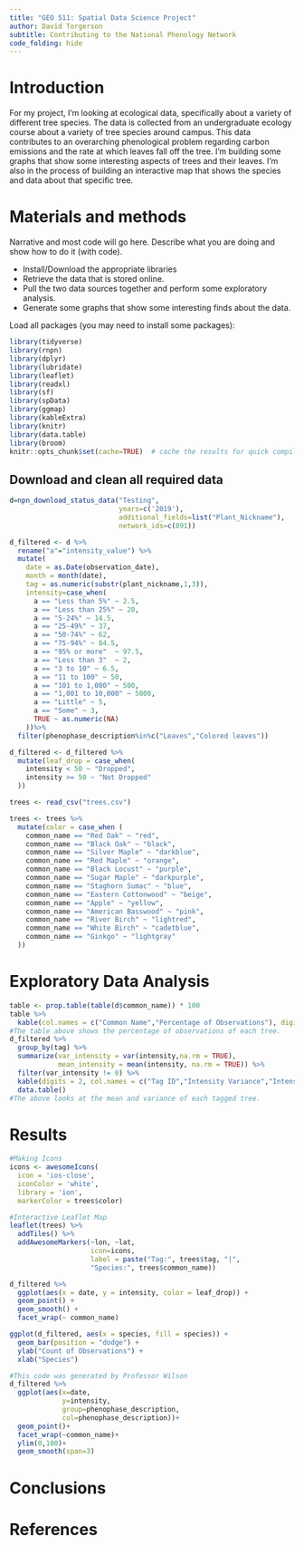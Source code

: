 ```yaml
---
title: "GEO 511: Spatial Data Science Project"
author: David Torgerson
subtitle: Contributing to the National Phenology Network
code_folding: hide
---
```


# Introduction
For my project, I'm looking at ecological data, specifically about a variety of different tree species. The data is collected from an undergraduate ecology course about a variety of tree species around campus. This data contributes to an overarching phenological problem regarding carbon emissions and the rate at which leaves fall off the tree. I'm building some graphs that show some interesting aspects of trees and their leaves. I'm also in the process of building an interactive map that shows the species and data about that specific tree. 

# Materials and methods

Narrative and most code will go here.  Describe what you are doing and show how to do it (with code).

* Install/Download the appropriate libraries
* Retrieve the data that is stored online.
* Pull the two data sources together and perform some exploratory analysis.
* Generate some graphs that show some interesting finds about the data.

Load all packages (you may need to install some packages):

```r
library(tidyverse)
library(rnpn)
library(dplyr)
library(lubridate)
library(leaflet)
library(readxl)
library(sf)
library(spData)
library(ggmap)
library(kableExtra)
library(knitr)
library(data.table)
library(broom)
knitr::opts_chunk$set(cache=TRUE)  # cache the results for quick compiling
```

## Download and clean all required data
```r
d=npn_download_status_data("Testing",
                           years=c('2019'),
                           additional_fields=list("Plant_Nickname"), 
                           network_ids=c(891))

d_filtered <- d %>%
  rename("a"="intensity_value") %>% 
  mutate(
    date = as.Date(observation_date),
    month = month(date),
    tag = as.numeric(substr(plant_nickname,1,3)),
    intensity=case_when(
      a == "Less than 5%" ~ 2.5,
      a == "Less than 25%" ~ 20,
      a == "5-24%" ~ 14.5,
      a == "25-49%" ~ 37,
      a == "50-74%" ~ 62,
      a == "75-94%" ~ 84.5,
      a == "95% or more"  ~ 97.5,
      a == "Less than 3"  ~ 2,  
      a == "3 to 10" ~ 6.5,
      a == "11 to 100" ~ 50,
      a == "101 to 1,000" ~ 500,
      a == "1,001 to 10,000" ~ 5000,
      a == "Little" ~ 5,
      a == "Some" ~ 3,  
      TRUE ~ as.numeric(NA)
    ))%>%
  filter(phenophase_description%in%c("Leaves","Colored leaves"))

d_filtered <- d_filtered %>%
  mutate(leaf_drop = case_when(
    intensity < 50 ~ "Dropped",
    intensity >= 50 ~ "Not Dropped"
  ))

trees <- read_csv("trees.csv")

trees <- trees %>% 
  mutate(color = case_when (
    common_name == "Red Oak" ~ "red",
    common_name == "Black Oak" ~ "black",
    common_name == "Silver Maple" ~ "darkblue",
    common_name == "Red Maple" ~ "orange",
    common_name == "Black Locust" ~ "purple",
    common_name == "Sugar Maple" ~ "darkpurple",
    common_name == "Staghorn Sumac" ~ "blue",
    common_name == "Eastern Cottonwood" ~ "beige",
    common_name == "Apple" ~ "yellow",
    common_name == "American Basswood" ~ "pink",
    common_name == "River Birch" ~ "lightred",
    common_name == "White Birch" ~ "cadetblue",
    common_name == "Ginkgo" ~ "lightgray"
  ))
```

# Exploratory Data Analysis
```r
table <- prop.table(table(d$common_name)) * 100
table %>%
  kable(col.names = c("Common Name","Percentage of Observations"), digits = 2)
#The table above shows the percentage of observations of each tree.
d_filtered %>%
  group_by(tag) %>%
  summarize(var_intensity = var(intensity,na.rm = TRUE),
            mean_intensity = mean(intensity, na.rm = TRUE)) %>%
  filter(var_intensity != 0) %>%
  kable(digits = 2, col.names = c("Tag ID","Intensity Variance","Intensity Average")) %>%
  data.table()
#The above looks at the mean and variance of each tagged tree.

```
# Results

```r
#Making Icons
icons <- awesomeIcons(
  icon = 'ios-close',
  iconColor = 'white',
  library = 'ion',
  markerColor = trees$color)

#Interactive Leaflet Map
leaflet(trees) %>% 
  addTiles() %>%
  addAwesomeMarkers(~lon, ~lat,
                    icon=icons,
                    label = paste("Tag:", trees$tag, "|",
                    "Species:", trees$common_name))
```


```r
d_filtered %>%
  ggplot(aes(x = date, y = intensity, color = leaf_drop)) +
  geom_point() +
  geom_smooth() +
  facet_wrap(~ common_name)

ggplot(d_filtered, aes(x = species, fill = species)) +
  geom_bar(position = "dodge") +
  ylab("Count of Observations") +
  xlab("Species")

#This code was generated by Professor Wilson
d_filtered %>% 
  ggplot(aes(x=date,
             y=intensity,
             group=phenophase_description,
             col=phenophase_description))+
  geom_point()+
  facet_wrap(~common_name)+
  ylim(0,100)+
  geom_smooth(span=3)
```

# Conclusions



# References
